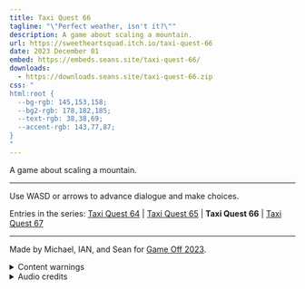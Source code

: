 ```yaml
---
title: Taxi Quest 66
tagline: "\"Perfect weather, isn't it?\""
description: A game about scaling a mountain.
url: https://sweetheartsquad.itch.io/taxi-quest-66
date: 2023 December 01
embed: https://embeds.seans.site/taxi-quest-66/
downloads:
  - https://downloads.seans.site/taxi-quest-66.zip
css: "
html:root {
  --bg-rgb: 145,153,158;
  --bg2-rgb: 178,182,185;
  --text-rgb: 38,38,69;
  --accent-rgb: 143,77,87;
}
"
---
```


A game about scaling a mountain.

---

Use WASD or arrows to advance dialogue and make choices.

Entries in the series: [Taxi Quest 64](/taxi-quest-64) | [Taxi Quest 65](/taxi-quest-65) | **Taxi Quest 66** | [Taxi Quest 67](/taxi-quest-67)

---

Made by Michael, IAN, and Sean for [Game Off 2023](https://itch.io/jam/game-off-2023).

<details>
<summary>Content warnings</summary>
Discussion of death, loss, disaster.
</details>

<details>
<summary>Audio credits</summary>

- [Footsteps](https://freesound.org/people/monte32/sounds/353799)
- [Rumble](https://freesound.org/people/newlocknew/sounds/658405/)
- [Car](https://freesound.org/people/kbnevel/sounds/119829/)
- [Windy trees](https://freesound.org/people/klankbeeld/sounds/172436/)
- [Wind](https://freesound.org/people/worthahep88/sounds/319211/)
- [Insects](https://freesound.org/people/Supersciri/sounds/246011/)

Music by IAN
</details>
